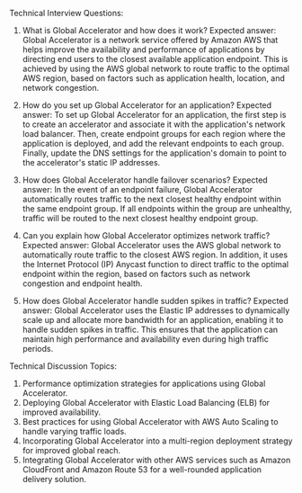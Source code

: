 

Technical Interview Questions:

1. What is Global Accelerator and how does it work?
Expected answer: Global Accelerator is a network service offered by Amazon AWS that helps improve the availability and performance of applications by directing end users to the closest available application endpoint. This is achieved by using the AWS global network to route traffic to the optimal AWS region, based on factors such as application health, location, and network congestion.

2. How do you set up Global Accelerator for an application?
Expected answer: To set up Global Accelerator for an application, the first step is to create an accelerator and associate it with the application's network load balancer. Then, create endpoint groups for each region where the application is deployed, and add the relevant endpoints to each group. Finally, update the DNS settings for the application's domain to point to the accelerator's static IP addresses.

3. How does Global Accelerator handle failover scenarios?
Expected answer: In the event of an endpoint failure, Global Accelerator automatically routes traffic to the next closest healthy endpoint within the same endpoint group. If all endpoints within the group are unhealthy, traffic will be routed to the next closest healthy endpoint group.

4. Can you explain how Global Accelerator optimizes network traffic?
Expected answer: Global Accelerator uses the AWS global network to automatically route traffic to the closest AWS region. In addition, it uses the Internet Protocol (IP) Anycast function to direct traffic to the optimal endpoint within the region, based on factors such as network congestion and endpoint health.

5. How does Global Accelerator handle sudden spikes in traffic?
Expected answer: Global Accelerator uses the Elastic IP addresses to dynamically scale up and allocate more bandwidth for an application, enabling it to handle sudden spikes in traffic. This ensures that the application can maintain high performance and availability even during high traffic periods.

Technical Discussion Topics:

1. Performance optimization strategies for applications using Global Accelerator.
2. Deploying Global Accelerator with Elastic Load Balancing (ELB) for improved availability.
3. Best practices for using Global Accelerator with AWS Auto Scaling to handle varying traffic loads.
4. Incorporating Global Accelerator into a multi-region deployment strategy for improved global reach.
5. Integrating Global Accelerator with other AWS services such as Amazon CloudFront and Amazon Route 53 for a well-rounded application delivery solution.
